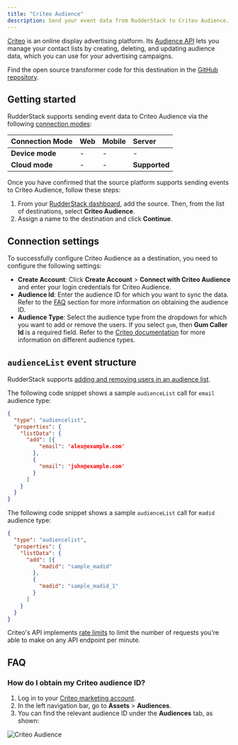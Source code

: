 ```yaml
---
title: "Criteo Audience"
description: Send your event data from RudderStack to Criteo Audience.
---
```


[Criteo](https://www.criteo.com/) is an online display advertising platform. Its [Audience API](https://developers.criteo.com/marketing-solutions/docs/audiences) lets you manage your contact lists by creating, deleting, and updating audience data, which you can use for your advertising campaigns.

Find the open source transformer code for this destination in the <a href="https://github.com/rudderlabs/rudder-transformer/tree/master/src/v0/destinations/Criteo Audience_audience">GitHub repository</a>.

## Getting started

RudderStack supports sending event data to Criteo Audience via the following <a href="https://rudderstack.com/docs/rudderstack-cloud/rudderstack-connection-modes/">connection modes</a>:

| Connection Mode | Web       | Mobile | Server |
| :------------------ | :------------ | :--------- | :--------- |
| **Device mode**     | - | -          | -          |
| **Cloud mode**      |  -  | -  |  **Supported**  |

Once you have confirmed that the source platform supports sending events to Criteo Audience, follow these steps:

1. From your [RudderStack dashboard](https://app.rudderstack.com/), add the source. Then, from the list of destinations, select **Criteo Audience**.
2. Assign a name to the destination and click **Continue**.

## Connection settings

To successfully configure Criteo Audience as a destination, you need to configure the following settings:

- **Create Account**: Click **Create Account** > **Connect with Criteo Audience** and enter your login credentials for Criteo Audience.
- **Audience Id**: Enter the audience ID for which you want to sync the data. Refer to the <a href="#faq">FAQ</a> section for more information on obtaining the audience ID.
- **Audience Type**: Select the audience type from the dropdown for which you want to add or remove the users. If you select `gum`, then **Gum Caller Id** is a required field. Refer to the [Criteo documentation](https://developers.criteo.com/marketing-solutions/docs/contact-list#adding-and-removing-users-in-an-audience) for more information on different audience types.

## `audienceList` event structure

RudderStack supports <a href="https://developers.criteo.com/marketing-solutions/docs/contact-list#adding-and-removing-users-in-an-audience">adding and removing users in an audience list</a>.

The following code snippet shows a sample `audienceList` call for `email` audience type:

```json
{
  "type": "audiencelist",
  "properties": {
    "listData": {
      "add": [{
          "email": 'alex@example.com'
        },
        {
          "email": 'john@example.com'
        }
      ]
    }
  }
}
```

The following code snippet shows a sample `audienceList` call for `madid` audience type:

```json
{
  "type": "audiencelist",
  "properties": {
    "listData": {
      "add": [{
          "madid": "sample_madid"
        },
        {
          "madid": "sample_madid_1"
        }
      ]
    }
  }
}
```

<div class="warningBlock">
Criteo's API implements <a href="https://developers.criteo.com/marketing-solutions/docs/rate-limits">rate limits</a> to limit the number of requests you're able to make on any API endpoint per minute.
</div>

## FAQ

### How do I obtain my Criteo audience ID?

1. Log in to your [Criteo marketing account](https://marketing.criteo.com/).
2. In the left navigation bar, go to **Assets** > **Audiences**.
3. You can find the relevant audience ID under the  **Audiences** tab, as shown:

<img src="../../assets/event-stream-destinations/criteo-audience.png" alt="Criteo Audience" />